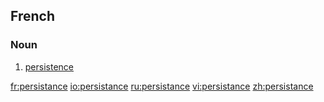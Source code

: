 ==French==

===Noun===
{{fr-noun|f}}

# [[persistence]]

[[fr:persistance]]
[[io:persistance]]
[[ru:persistance]]
[[vi:persistance]]
[[zh:persistance]]